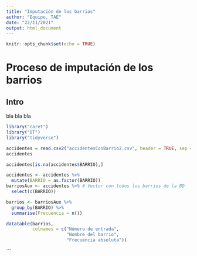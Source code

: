 ```yaml
---
title: "Imputación de los barrios"
author: "Equipo, TAE"
date: "22/11/2021"
output: html_document
---
```


```r
knitr::opts_chunk$set(echo = TRUE)
```

# Proceso de imputación de los barrios

## Intro

bla bla bla

```r
library("caret")
library("DT")
library("tidyverse")
```


```r
accidentes = read.csv2("accidentesConBarrio2.csv", header = TRUE, sep = ",", dec = ".", encoding = "UTF-8")
accidentes
```


```r
accidentes[is.na(accidentes$BARRIO),]
```
```r
accidentes <- accidentes %>% 
  mutate(BARRIO = as.factor(BARRIO))
barriosAux <- accidentes %>% # Vector con todos los barrios de la BD
  select(c(BARRIO))

barrios <- barriosAux %>% 
  group_by(BARRIO) %>% 
  summarise(Frecuencia = n())

datatable(barrios,
          colnames = c("Número de entrada",
                       "Nombre del barrio",
                       "Frecuencia absoluta"))
```
```




